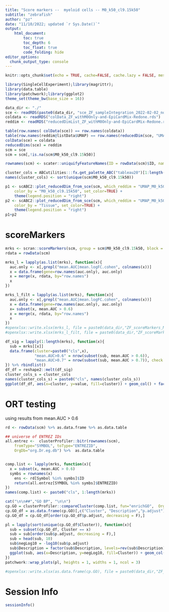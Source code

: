 ```yaml
---
title: "Score markers --  myeloid cells -- M0_k50_cl9.15k50"
subtitle: "zebrafish"
author: "pz"
date: "11/10/2022; updated `r Sys.Date()`"
output:
    html_document:
        toc: true
        toc_depth: 6
        toc_float: true
        code_folding: hide
editor_options: 
  chunk_output_type: console
---
```


```r
knitr::opts_chunk$set(echo = TRUE, cache=FALSE, cache.lazy = FALSE, message=FALSE, warning = FALSE)
```

```r
library(SingleCellExperiment);library(magrittr);
library(data.table)
library(patchwork);library(ggplot2)
theme_set(theme_bw(base_size = 16))
```



```r
data_dir <- "./"
sce <- readRDS(paste0(data_dir, "sce_ZF_sampleIntegration_2022-02-02_noCounts.rds"))
coldata <- readRDS("colData_ZF_withM0Only-and-EpiCardMix-Redone.rds")
reddim <- readRDS("reducedDimList_ZF_withM0Only-and-EpiCardMix-Redone.rds")

table(row.names( colData(sce)) == row.names(coldata))
table(row.names(reddim@listData$UMAP) == row.names(reducedDim(sce, "UMAP")))
colData(sce) = coldata
reducedDims(sce) = reddim
scm = sce
scm = scm[,!is.na(scm$M0_k50_cl9.15k50)]

rownames(scm) <- scater::uniquifyFeatureNames(ID = rowData(scm)$ID, names = rowData(scm)$Symbol)

cluster_cols = ABCutilities:::fx.get_palette_ABC("tableau20")[1:length(unique(scm$M0_k50_cl9.15k50))]
names(cluster_cols) <- sort(unique(scm$M0_k50_cl9.15k50))
```


```r
p1 <- scABC2::plot_reducedDim_from_sce(scm, which_reddim = "UMAP_M0_k50_cl9.15",
    color_by = "M0_k50_cl9.15k50", set_color=TRUE) +
    theme(legend.position = "right")
p2 <- scABC2::plot_reducedDim_from_sce(scm, which_reddim = "UMAP_M0_k50_cl9.15",
    color_by = "Tissue", set_color=TRUE) +
    theme(legend.position = "right")
p1+p2
```


# scoreMarkers

```r
mrks <- scran::scoreMarkers(scm, group = scm$M0_k50_cl9.15k50, block = scm$Sample)
rdata = rowData(scm)

mrks_l = lapply(as.list(mrks), function(x){
  auc.only <- x[,grepl("mean.AUC|mean.logFC.cohen", colnames(x))]
  x = data.frame(gene=row.names(auc.only), auc.only)
  x = merge(x, rdata, by="row.names")
  x
})

mrks_l_filt = lapply(as.list(mrks), function(x){
  auc.only <- x[,grepl("mean.AUC|mean.logFC.cohen", colnames(x))]
  x = data.frame(gene=row.names(auc.only), auc.only)
  x= subset(x, mean.AUC > 0.6)
  x = merge(x, rdata, by="row.names")
  x
})
#openxlsx::write.xlsx(mrks_l, file = paste0(data_dir,"ZF_scoreMarkers_M0_k50_cl9.15k50_2022-11_auc_unfiltered.xlsx"))
#openxlsx::write.xlsx(mrks_l_filt, file = paste0(data_dir,"ZF_scoreMarkers_M0_k50_cl9.15k50_2022-11_auc_filtered_meanAUCgt0.6.xlsx"))
```


```r
df_sig = lapply(1:length(mrks), function(x){
  sub = mrks[[x]]
  data.frame(cluster=paste0("cls",x), 
             "mean.AUC>0.6" = nrow(subset(sub, mean.AUC > 0.6)),
             "mean.AUC>0.7" = nrow(subset(sub, mean.AUC > 0.7)), check.names=F)
}) %>% rbindlist()
df_df = reshape2::melt(df_sig)
cluster_cols_s = cluster_cols
names(cluster_cols_s) = paste0("cls", names(cluster_cols_s))
ggplot(df_df, aes(x=cluster, y=value, fill=cluster)) + geom_col() + facet_wrap(~variable, scales="free") + theme_bw() + theme(legend.position = "none") + xlab("") + ylab("Number of Marker Genes") + scale_fill_manual(values=cluster_cols_s) + theme(axis.text.x = element_text(angle = 45, hjust = 1, vjust = 1))
```


# ORT testing {.tabset}

using results from mean.AUC > 0.6


```r
rd <- rowData(scm) %>% as.data.frame %>% as.data.table

## universe of ENTREZ IDs
all.entrez <-  clusterProfiler::bitr(rownames(scm), 
    fromType="SYMBOL", toType="ENTREZID",
    OrgDb="org.Dr.eg.db") %>%  as.data.table


comp.list <- lapply(mrks, function(x){
  x = subset(x, mean.AUC > 0.6)
  symbs = rownames(x)
    ens <- rd[Symbol %in% symbs]$ID
    return(all.entrez[SYMBOL %in% symbs]$ENTREZID)
})
names(comp.list) <- paste0("cls", 1:length(mrks))

cat("\n\n##","GO BP", "\n\n")
cp.GO = clusterProfiler::compareCluster(comp.list, fun="enrichGO",  OrgDb = org.Dr.eg.db, ont="BP",pvalueCutoff = 1, qvalueCutoff=1, readable=TRUE)
cp.GO_df = as.data.frame(cp.GO)[,c("Cluster", "Description","p.adjust")]
cp.GO_df = cp.GO_df[order(cp.GO_df$p.adjust, decreasing = F),]

pl = lapply(sort(unique(cp.GO_df$Cluster)), function(x){
  sub = subset(cp.GO_df, Cluster == x)
  sub = sub[order(sub$p.adjust, decreasing = F),]
  sub = head(sub, 10)
  sub$negLog10 = -log10(sub$p.adjust)
  sub$Description = factor(sub$Description, levels=rev(sub$Description))
  ggplot(sub, aes(x=Description, y=negLog10, fill=Cluster)) + geom_col() + coord_flip()  +  theme_bw(base_size=10) + theme(legend.position = "none") + xlab("") + ylab("-log10(q)") + scale_fill_manual(values=cluster_cols_s) + geom_hline(yintercept = -log10(0.05), linetype="dashed")  + ggtitle(x, subtitle = "GO:BP") + scale_x_discrete(labels = function(x) stringr::str_wrap(x, width = 50))
})
patchwork::wrap_plots(pl, heights = 1, widths = 1, ncol = 3)

#openxlsx::write.xlsx(as.data.frame(cp.GO), file = paste0(data_dir,"ZF_ORT_scoreMarkers_M0_k50_cl9.15k50_2022-11_meanAUCgtqvalueCutoff_GOBP_unfiltered.xlsx"))
```



# Session Info

```r
sessionInfo()
```
